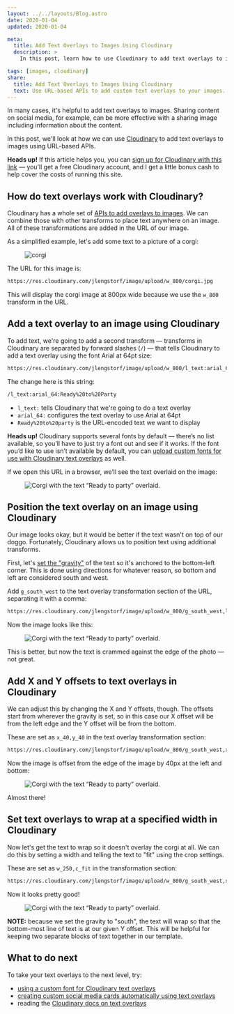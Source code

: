 ```yaml
---
layout: ../../layouts/Blog.astro
date: 2020-01-04
updated: 2020-01-04

meta:
  title: Add Text Overlays to Images Using Cloudinary
  description: >
    In this post, learn how to use Cloudinary to add text overlays to images using URL-based APIs.

tags: [images, cloudinary]
share:
  title: Add Text Overlays to Images Using Cloudinary
  text: Use URL-based APIs to add custom text overlays to your images.
---
```



In many cases, it's helpful to add text overlays to images. Sharing content on social media, for example, can be more effective with a sharing image including information about the content.

In this post, we'll look at how we can use [Cloudinary](https://jason.af/cloudinary) to add text overlays to images using URL-based APIs.

<Aside>

**Heads up!** If this article helps you, you can [sign up for Cloudinary with this link](https://jason.af/cloudinary) — you’ll get a free Cloudinary account, and I get a little bonus cash to help cover the costs of running this site.

</Aside>

## How do text overlays work with Cloudinary?

Cloudinary has a whole set of [APIs to add overlays to images](https://cloudinary.com/documentation/image_transformation_reference?ap=lwj#overlay_parameter). We can combine those with other transforms to place text anywhere on an image. All of these transformations are added in the URL of our image.

As a simplified example, let's add some text to a picture of a corgi:

<Figure credit="ipet photo" creditLink="https://unsplash.com/photos/wehqRK6J6eo">

![corgi](https://res.cloudinary.com/jlengstorf/image/upload/w_800/corgi.jpg)

</Figure>

The URL for this image is:

```html
https://res.cloudinary.com/jlengstorf/image/upload/w_800/corgi.jpg
```

This will display the corgi image at 800px wide because we use the `w_800` transform in the URL.

## Add a text overlay to an image using Cloudinary

To add text, we're going to add a second transform — transforms in Cloudinary are separated by forward slashes (`/`) — that tells Cloudinary to add a text overlay using the font Arial at 64pt size:

```html
https://res.cloudinary.com/jlengstorf/image/upload/w_800/l_text:arial_64:Ready%20to%20party/corgi.jpg
```

The change here is this string:

```html
/l_text:arial_64:Ready%20to%20Party
```

- `l_text:` tells Cloudinary that we're going to do a text overlay
- `arial_64:` configures the text overlay to use Arial at 64pt
- `Ready%20to%20party` is the URL-encoded text we want to display

<Aside>

**Heads up!** Cloudinary supports several fonts by default — there’s no list available, so you’ll have to just try a font out and see if it works. If the font you’d like to use isn’t available by default, you can [upload custom fonts for use with Cloudinary text overlays](/blog/upload-custom-font-cloudinary-media-library/) as well.

</Aside>

If we open this URL in a browser, we’ll see the text overlaid on the image:

<Figure credit="ipet photo" creditLink="https://unsplash.com/photos/wehqRK6J6eo">

![Corgi with the text “Ready to party” overlaid.](https://res.cloudinary.com/jlengstorf/image/upload/w_800/l_text:arial_64:Ready%20to%20party/corgi.jpg)

</Figure>

## Position the text overlay on an image using Cloudinary

Our image looks okay, but it would be better if the text wasn't on top of our doggo. Fortunately, Cloudinary allows us to position text using additional transforms.

First, let's [set the "gravity"](https://cloudinary.com/documentation/image_transformation_reference?ap=lwj#gravity_parameter) of the text so it's anchored to the bottom-left corner. This is done using directions for whatever reason, so bottom and left are considered south and west.

Add `g_south_west` to the text overlay transformation section of the URL, separating it with a comma:

```html
https://res.cloudinary.com/jlengstorf/image/upload/w_800/g_south_west,l_text:arial_64:Ready%20to%20party/corgi.jpg
```

Now the image looks like this:

<Figure credit="ipet photo" creditLink="https://unsplash.com/photos/wehqRK6J6eo">

![Corgi with the text “Ready to party” overlaid.](https://res.cloudinary.com/jlengstorf/image/upload/w_800/g_south_west,l_text:arial_64:Ready%20to%20party/corgi.jpg)

</Figure>

This is better, but now the text is crammed against the edge of the photo — not great.

## Add X and Y offsets to text overlays in Cloudinary

We can adjust this by changing the X and Y offsets, though. The offsets start from wherever the gravity is set, so in this case our X offset will be from the left edge and the Y offset will be from the bottom.

These are set as `x_40,y_40` in the text overlay transformation section:

```html
https://res.cloudinary.com/jlengstorf/image/upload/w_800/g_south_west,x_40,y_40,l_text:arial_64:Ready%20to%20party/corgi.jpg
```

Now the image is offset from the edge of the image by 40px at the left and bottom:

<Figure credit="ipet photo" creditLink="https://unsplash.com/photos/wehqRK6J6eo">

![Corgi with the text “Ready to party” overlaid.](https://res.cloudinary.com/jlengstorf/image/upload/w_800/g_south_west,x_40,y_40,l_text:arial_64:Ready%20to%20party/corgi.jpg)

</Figure>

Almost there!

## Set text overlays to wrap at a specified width in Cloudinary

Now let's get the text to wrap so it doesn't overlay the corgi at all. We can do this by setting a width and telling the text to "fit" using the crop settings.

These are set as `w_250,c_fit` in the transformation section:

```html
https://res.cloudinary.com/jlengstorf/image/upload/w_800/g_south_west,x_40,y_40,w_250,c_fit,l_text:arial_64:Ready%20to%20party/corgi.jpg
```

Now it looks pretty good!

<Figure credit="ipet photo" creditLink="https://unsplash.com/photos/wehqRK6J6eo">

![Corgi with the text “Ready to party” overlaid.](https://res.cloudinary.com/jlengstorf/image/upload/w_800/g_south_west,x_40,y_40,w_250,c_fit,l_text:arial_64:Ready%20to%20party/corgi.jpg)

</Figure>

<Aside>

**NOTE:** because we set the gravity to "south", the text will wrap so that the bottom-most line of text is at our given Y offset. This will be helpful for keeping two separate blocks of text together in our template.

</Aside>

## What to do next

To take your text overlays to the next level, try:

- [using a custom font for Cloudinary text overlays](/blog/upload-custom-font-cloudinary-media-library/)
- [creating custom social media cards automatically using text overlays](/blog/auto-generate-social-image/)
- reading the [Cloudinary docs on text overlays](https://cloudinary.com/documentation/image_transformations?ap=lwj#adding_text_captions)
